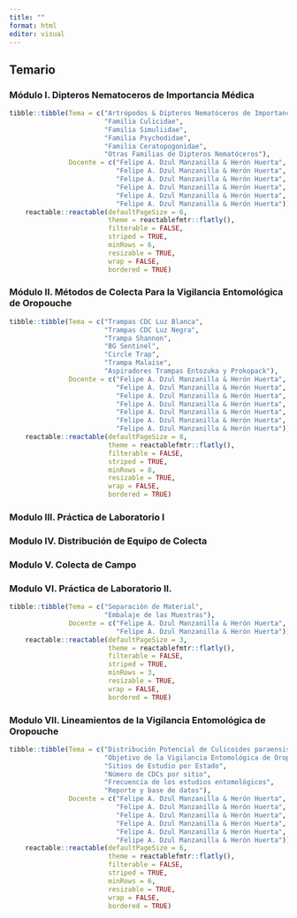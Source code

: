 ```yaml
---
title: ""
format: html
editor: visual
---
```



## Temario

### Módulo I. Dipteros Nematoceros de Importancia Médica

```r
tibble::tibble(Tema = c("Artrópodos & Dípteros Nematóceros de Importancia Médica",
                        "Familia Culicidae",
                        "Familia Simuliidae",
                        "Familia Psychodidae",
                        "Familia Ceratopogonidae",
                        "Otras Familias de Dipteros Nematóceros"),
               Docente = c("Felipe A. Dzul Manzanilla & Herón Huerta",
                           "Felipe A. Dzul Manzanilla & Herón Huerta",
                           "Felipe A. Dzul Manzanilla & Herón Huerta",
                           "Felipe A. Dzul Manzanilla & Herón Huerta",
                           "Felipe A. Dzul Manzanilla & Herón Huerta",
                           "Felipe A. Dzul Manzanilla & Herón Huerta")) |>
    reactable::reactable(defaultPageSize = 6,
                         theme = reactablefmtr::flatly(),
                         filterable = FALSE,
                         striped = TRUE,
                         minRows = 6,
                         resizable = TRUE, 
                         wrap = FALSE, 
                         bordered = TRUE)
```


### Módulo II. Métodos de Colecta Para la Vigilancia Entomológica de Oropouche

```r
tibble::tibble(Tema = c("Trampas CDC Luz Blanca",
                        "Trampas CDC Luz Negra",
                        "Trampa Shannon",
                        "BG Sentinel",
                        "Circle Trap",
                        "Trampa Malaise",
                        "Aspiradores Trampas Entozuka y Prokopack"),
               Docente = c("Felipe A. Dzul Manzanilla & Herón Huerta",
                           "Felipe A. Dzul Manzanilla & Herón Huerta",
                           "Felipe A. Dzul Manzanilla & Herón Huerta",
                           "Felipe A. Dzul Manzanilla & Herón Huerta",
                           "Felipe A. Dzul Manzanilla & Herón Huerta",
                           "Felipe A. Dzul Manzanilla & Herón Huerta",
                           "Felipe A. Dzul Manzanilla & Herón Huerta")) |>
    reactable::reactable(defaultPageSize = 8,
                         theme = reactablefmtr::flatly(),
                         filterable = FALSE,
                         striped = TRUE,
                         minRows = 8,
                         resizable = TRUE, 
                         wrap = FALSE, 
                         bordered = TRUE)
```


### Modulo III. Práctica de Laboratorio I

### Modulo IV. Distribución de Equipo de Colecta

### Modulo V. Colecta de Campo 

### Modulo VI. Práctica de Laboratorio II.

```r
tibble::tibble(Tema = c("Separación de Material",
                        "Embalaje de las Muestras"),
               Docente = c("Felipe A. Dzul Manzanilla & Herón Huerta",
                           "Felipe A. Dzul Manzanilla & Herón Huerta")) |>
    reactable::reactable(defaultPageSize = 3,
                         theme = reactablefmtr::flatly(),
                         filterable = FALSE,
                         striped = TRUE,
                         minRows = 3,
                         resizable = TRUE, 
                         wrap = FALSE, 
                         bordered = TRUE)
```

### Modulo VII. Lineamientos de la Vigilancia Entomológica de Oropouche


```r
tibble::tibble(Tema = c("Distribución Potencial de Culicoides paraensis",
                        "Objetivo de la Vigilancia Entomológica de Oropouche",
                        "Sitios de Estudio por Estado",
                        "Número de CDCs por sitio",
                        "Frecuencia de los estudios entomológicos",
                        "Reporte y base de datos"),
               Docente = c("Felipe A. Dzul Manzanilla & Herón Huerta",
                           "Felipe A. Dzul Manzanilla & Herón Huerta",
                           "Felipe A. Dzul Manzanilla & Herón Huerta",
                           "Felipe A. Dzul Manzanilla & Herón Huerta",
                           "Felipe A. Dzul Manzanilla & Herón Huerta",
                           "Felipe A. Dzul Manzanilla & Herón Huerta")) |>
    reactable::reactable(defaultPageSize = 6,
                         theme = reactablefmtr::flatly(),
                         filterable = FALSE,
                         striped = TRUE,
                         minRows = 6,
                         resizable = TRUE, 
                         wrap = FALSE, 
                         bordered = TRUE)
```



